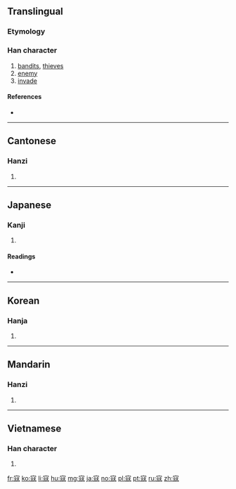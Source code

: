 {{also|冦}}
==Translingual==

===Etymology===
{{Han compound|完|攴|ls=ic}}

===Han character===
{{Han char|rn=40|rad=宀|as=08|sn=11|four=3021<sub>4</sub>|canj=十一山水 (JMUE)|ids=⿱[[宀]]⿺[[元]][[攴]]}}

# [[bandit]]s, [[thieves]]
# [[enemy]]
# [[invade]]

====References====
* {{Han ref|kx=0288.150|dkj=07209|dj=0571.040|hdz=20936.070|uh=5BC7|ud=23495|bh=B146|bd=45382}}

----

==Cantonese==

===Hanzi===
{{yue-hanzi|jyut=[[kau3]]|y=kau3}}

# {{defn|lang=yue|sort=宀08}}

----

==Japanese==

===Kanji===
{{ja-kanji|grade=|rs=宀08}}

# {{defn|lang=ja|sort=宀08}}

====Readings====
* {{ja-readings|on=[[こう]] (kō)|kun=[[あだする]] (adasuru), [[あだ]] (ada)}}

----

==Korean==

===Hanja===
{{ko-hanja|hangeul=구|rv=gu|mr=ku}}

# {{defn|lang=ko|sort=宀08}}

----

==Mandarin==

===Hanzi===
{{cmn-hanzi|pin=[[kòu]] ([[kou4]])|wg=k'ou<sup>4</sup>}}

# {{defn|lang=cmn|sort=宀08}}

----

==Vietnamese==

===Han character===
{{vi-hantu|[[khấu]], [[kháu]]|rs=宀08}}

# {{defn|lang=vi|sort=宀08}}

[[fr:寇]]
[[ko:寇]]
[[li:寇]]
[[hu:寇]]
[[mg:寇]]
[[ja:寇]]
[[no:寇]]
[[pl:寇]]
[[pt:寇]]
[[ru:寇]]
[[zh:寇]]